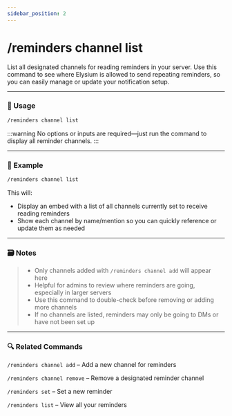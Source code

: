 ```yaml
---
sidebar_position: 2
---
```


# /reminders channel list 

List all designated channels for reading reminders in your server. Use this command to see where Elysium is allowed to send repeating reminders, so you can easily manage or update your notification setup.

<hr className="md-divider-gradient" />

### 💬 Usage
```bash
/reminders channel list
```

:::warning
No options or inputs are required—just run the command to display all reminder channels.
:::

<hr className="md-divider-gradient" />

### 📌 Example
```bash
/reminders channel list
```
This will:
- Display an embed with a list of all channels currently set to receive reading reminders
- Show each channel by name/mention so you can quickly reference or update them as needed

<hr className="md-divider-gradient" />

### 🗃️ Notes
> - Only channels added with `/reminders channel add` will appear here
> - Helpful for admins to review where reminders are going, especially in larger servers
> - Use this command to double-check before removing or adding more channels
> - If no channels are listed, reminders may only be going to DMs or have not been set up

<hr className="md-divider-gradient" />

### 🔍 Related Commands
`/reminders channel add` – Add a new channel for reminders

`/reminders channel remove` – Remove a designated reminder channel

`/reminders set` – Set a new reminder

`/reminders list` – View all your reminders